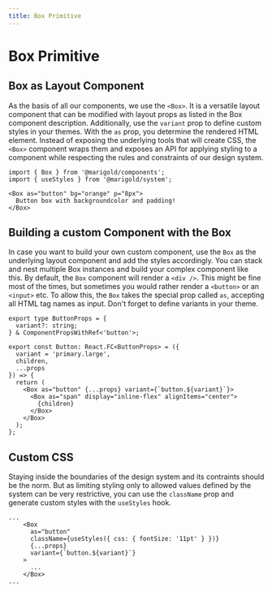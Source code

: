 ```yaml
---
title: Box Primitive
---
```



# Box Primitive

## Box as Layout Component

As the basis of all our components, we use the `<Box>`. It is a versatile layout component that
can be modified with layout props as listed in the <Link to="../../components/box">Box component</Link> description.
Additionally, use the `variant` prop to define custom styles in your themes. With the `as` prop, you
determine the rendered HTML element. Instead of exposing the underlying tools that will create CSS, the `<Box>` component
wraps them and exposes an API for applying styling to a component while respecting the rules and constraints of our design
system.

```tsx code
import { Box } from '@marigold/components';
import { useStyles } from '@marigold/system';
```

```tsx live
<Box as="button" bg="orange" p="8px">
  Button box with backgroundcolor and padding!
</Box>
```

## Building a custom Component with the Box

In case you want to build your own custom component, use the `Box` as the underlying layout component and add
the styles accordingly. You can stack and nest multiple Box instances and build your complex component like this.
By default, the `Box` component will render a `<div />`. This might be fine most of the times, but sometimes you would
rather render a `<button>` or an `<input>` etc. To allow this, the `Box` takes the special prop called `as`, accepting
all HTML tag names as input. Don't forget to define variants in your theme.

```tsx code
export type ButtonProps = {
  variant?: string;
} & ComponentPropsWithRef<'button'>;

export const Button: React.FC<ButtonProps> = ({
  variant = 'primary.large',
  children,
  ...props
}) => {
  return (
    <Box as="button" {...props} variant={`button.${variant}`}>
      <Box as="span" display="inline-flex" alignItems="center">
        {children}
      </Box>
    </Box>
  );
};
```

## Custom CSS

Staying inside the boundaries of the design system and its contraints should be the norm. But as limiting styling only
to allowed values defined by the system can be very restrictive, you can use the `className` prop and generate custom
styles with the <Link to="../../guides/usestyles">`useStyles` hook</Link>.

```tsx code
...
    <Box
      as="button"
      className={useStyles({ css: { fontSize: '11pt' } })}
      {...props}
      variant={`button.${variant}`}
    >
      ...
    </Box>
...
```
